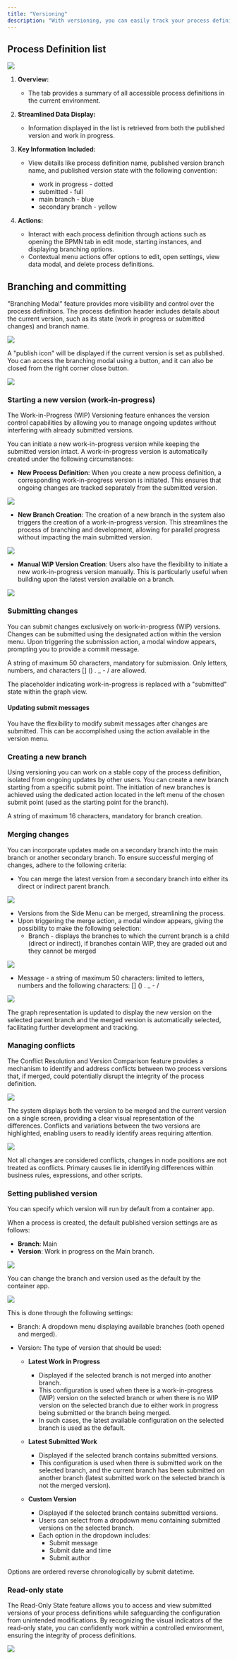 ```yaml
---
title: "Versioning"
description: "With versioning, you can easily track your process definition's evolution."
---
```


## Process Definition list

![](https://s3.eu-west-1.amazonaws.com/docx.flowx.ai/release34/versioning.png)

1. **Overview:**
   - The tab provides a summary of all accessible process definitions in the current environment.

2. **Streamlined Data Display:**
   - Information displayed in the list is retrieved from both the published version and work in progress.

3. **Key Information Included:**
   - View details like process definition name, published version branch name, and published version state with the following convention: 

        - work in progress - dotted
        - submitted - full
        - main branch - blue 
        - secondary branch - yellow

4. **Actions:**
   - Interact with each process definition through actions such as opening the BPMN tab in edit mode, starting instances, and displaying branching options.
   - Contextual menu actions offer options to edit, open settings, view data modal, and delete process definitions.

## Branching and committing

"Branching Modal" feature provides more visibility and control over the process definitions. The process definition header includes details about the current version, such as its state (work in progress or submitted changes) and branch name.

![](https://s3.eu-west-1.amazonaws.com/docx.flowx.ai/release34/process_definition_header.png)

A "publish icon" will be displayed if the current version is set as published. You can access the branching modal using a button, and it can also be closed from the right corner close button.

![](https://s3.eu-west-1.amazonaws.com/docx.flowx.ai/release34/branching_modal.gif)

### Starting a new version (work-in-progress)

The Work-in-Progress (WIP) Versioning feature enhances the version control capabilities by allowing you to manage ongoing updates without interfering with already submitted versions.

You can initiate a new work-in-progress version while keeping the submitted version intact. A work-in-progress version is automatically created under the following circumstances:

* **New Process Definition**: When you create a new process definition, a corresponding work-in-progress version is initiated. This ensures that ongoing changes are tracked separately from the submitted version.

![](https://s3.eu-west-1.amazonaws.com/docx.flowx.ai/release34/wip_process_definition.png)

* **New Branch Creation**: The creation of a new branch in the system also triggers the creation of a work-in-progress version. This streamlines the process of branching and development, allowing for parallel progress without impacting the main submitted version.

![](https://s3.eu-west-1.amazonaws.com/docx.flowx.ai/release34/wip_new_branch.png)

* **Manual WIP Version Creation**: Users also have the flexibility to initiate a new work-in-progress version manually. This is particularly useful when building upon the latest version available on a branch.

![](https://s3.eu-west-1.amazonaws.com/docx.flowx.ai/release34/manual_wip.gif)


### Submitting changes

You can submit changes exclusively on work-in-progress (WIP) versions. Changes can be submitted using the designated action within the version menu. Upon triggering the submission action, a modal window appears, prompting you to provide a commit message.

<Info>
A string of maximum 50 characters, mandatory for submission. Only letters, numbers, and characters [] () . _ - / are allowed.
</Info>

The placeholder indicating work-in-progress is replaced with a "submitted" state within the graph view.

#### Updating submit messages

You have the flexibility to modify submit messages after changes are submitted. This can be accomplished using the action available in the version menu.

### Creating a new branch

Using versioning you can work on a stable copy of the process definition, isolated from ongoing updates by other users. You can create a new branch starting from a specific submit point.
The initiation of new branches is achieved using the dedicated action located in the left menu of the chosen submit point (used as the starting point for the branch).

<Warning>
A string of maximum 16 characters, mandatory for branch creation.
</Warning>

### Merging changes

You can incorporate updates made on a secondary branch into the main branch or another secondary branch. To ensure successful merging of changes, adhere to the following criteria:

* You can merge the latest version from a secondary branch into either its direct or indirect parent branch.

![](https://s3.eu-west-1.amazonaws.com/docx.flowx.ai/release34/merge_child.gif)

* Versions from the Side Menu can be merged, streamlining the process.
* Upon triggering the merge action, a modal window appears, giving the possibility to make the following selection:
   * Branch - displays the branches to which the current branch is a child (direct or indirect), if branches contain WIP, they are graded out and they cannot be merged

![](https://s3.eu-west-1.amazonaws.com/docx.flowx.ai/release34/merge_not_possible.png)

   * Message - a string of maximum 50 characters: limited to letters, numbers and the following characters: [] () . _ - /

<div class = "image-scaled">

![](https://s3.eu-west-1.amazonaws.com/docx.flowx.ai/release34/merge_changes.png)

</div>

The graph representation is updated to display the new version on the selected parent branch and the merged version is automatically selected, facilitating further development and tracking.

### Managing conflicts

The Conflict Resolution and Version Comparison feature provides a mechanism to identify and address conflicts between two process versions that, if merged, could potentially disrupt the integrity of the process definition. 

![](https://s3.eu-west-1.amazonaws.com/docx.flowx.ai/release34/conflict.png)

The system displays both the version to be merged and the current version on a single screen, providing a clear visual representation of the differences. Conflicts and variations between the two versions are highlighted, enabling users to readily identify areas requiring attention.

![](https://s3.eu-west-1.amazonaws.com/docx.flowx.ai/release34/merge_conflict.gif)

<Info>
Not all changes are considered conflicts, changes in node positions are not treated as conflicts. Primary causes lie in identifying differences within business rules, expressions, and other scripts.
</Info>

### Setting published version

You can specify which version will run by default from a container app.

When a process is created, the default published version settings are as follows:

* **Branch**: Main
* **Version**: Work in progress on the Main branch.

![](https://s3.eu-west-1.amazonaws.com/docx.flowx.ai/release34/main_wip.png)


You can change the branch and version used as the default by the container app. 

![](https://s3.eu-west-1.amazonaws.com/docx.flowx.ai/release34/set_publish_info.gif)

This is done through the following settings:

* Branch: A dropdown menu displaying available branches (both opened and merged).
* Version: The type of version that should be used:
   
   * **Latest Work in Progress**
      * Displayed if the selected branch is not merged into another branch.
      * This configuration is used when there is a work-in-progress (WIP) version on the selected branch or when there is no WIP version on the selected branch due to either work in progress being submitted or the branch being merged.
      * In such cases, the latest available configuration on the selected branch is used as the default.

   * **Latest Submitted Work**
      * Displayed if the selected branch contains submitted versions.
      * This configuration is used when there is submitted work on the selected branch, and the current branch has been submitted on another branch (latest submitted work on the selected branch is not the merged version).

   * **Custom Version**
      * Displayed if the selected branch contains submitted versions.
      * Users can select from a dropdown menu containing submitted versions on the selected branch.
      * Each option in the dropdown includes:
         * Submit message
         * Submit date and time
         * Submit author

<Info>
Options are ordered reverse chronologically by submit datetime.
</Info>

### Read-only state

The Read-Only State feature allows you to access and view submitted versions of your process definitions while safeguarding the configuration from unintended modifications. By recognizing the visual indicators of the read-only state, you can confidently work within a controlled environment, ensuring the integrity of process definitions.

![](https://s3.eu-west-1.amazonaws.com/docx.flowx.ai/release34/versioning_read_only.png)





